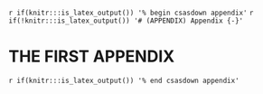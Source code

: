 `r if(knitr:::is_latex_output()) '% begin csasdown appendix'`
`r if(!knitr:::is_latex_output()) '# (APPENDIX) Appendix {-}'`

\clearpage

# THE FIRST APPENDIX {#app:first-appendix}


`r if(knitr:::is_latex_output()) '% end csasdown appendix'`
